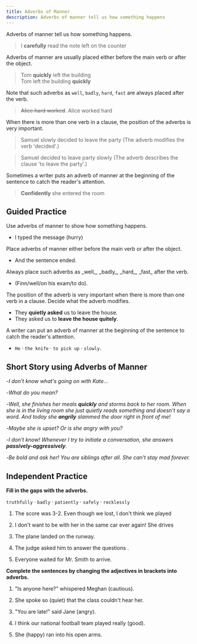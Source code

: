 ```yaml
---
title: Adverbs of Manner
description: Adverbs of manner tell us how something happens
---
```


Adverbs of manner tell us how something happens.

> I **carefully** read the note left on the counter

Adverbs of manner are usually placed either before the main verb or after the object.

> Tom **quickly** left the building  
> Tom left the building **quickly**

Note that such adverbs as `well`, `badly`, `hard`, `fast` are always placed after the verb.

> ~~Alice hard worked~~. Alice worked hard

When there is more than one verb in a clause, the position of the adverbs is very important.

> Samuel slowly decided to leave the party (The adverb modifies the verb 'decided'.)

> Samuel decided to leave party slowly (The adverb describes the clause 'to leave the party'.)

Sometimes a writer puts an adverb of manner at the beginning of the sentence to catch the reader's attention.

> **Confidently** she entered the room

## Guided Practice

<Callout mt={8}>Use adverbs of manner to show how something happens.</Callout>

- I typed the message (hurry) <Blank /> <Tooltip content="hurriedly" />

<Callout>
  Place adverbs of manner either before the main verb or after the object.
</Callout>

- And the sentence ended. <Tooltip content="And the sentence ended abruptly/And the sentence abruptly ended." />

<Callout>
  Always place such adverbs as _well_, _badly_, _hard_, _fast_ after the verb.
</Callout>

- (Finn/well/on his exam/to do). <Tooltip content="Finn did well on his exam." />

<Callout>
  The position of the adverb is very important when there is more than one verb in a
  clause. Decide what the adverb modifies.
</Callout>

- They **quietly asked** us to leave the house. <Tooltip content="The adverb modifies the verb 'asked'" />
- They asked us to **leave the house quitely**. <Tooltip content="The adverb describes the clause 'to leave the house'" />

<Callout>
  A writer can put an adverb of manner at the beginning of the sentence to catch the
  reader's attention.
</Callout>

- `He` · `the knife` · `to pick up` · `slowly`. <Tooltip content="Slowly he picked up the knife" />

## Short Story using Adverbs of Manner

-_I don't know what's going on with Kate..._

-_What do you mean?_

-_Well, she finishes her meals **quickly** and storms back to her room. When she is in the living room she just quietly reads something and doesn't say a word. And today she **angrily** slammed the door right in front of me!_

-_Maybe she is upset? Or is she angry with you?_

-_I don't know! Whenever I try to initiate a conversation, she answers **passively-aggressively**._

-_Be bold and ask her! You are siblings after all. She can't stay mad forever._

## Independent Practice

**Fill in the gaps with the adverbs.**

`truthfully` · `badly` · `patiently` · `safely` · `recklessly`

1. The score was 3-2. Even though we lost, I don't think we played <Blank /> <Tooltip content="badly" />

2. I don't want to be with her in the same car ever again! She drives <Blank /> <Tooltip content="recklessly" />

3. The plane landed <Blank /> on the runway. <Tooltip content="safely" />

4. The judge asked him to answer the questions <Blank /> . <Tooltip content="truthfully" />

5. Everyone waited <Blank /> for Mr. Smith to arrive. <Tooltip content="patiently" />

**Complete the sentences by changing the adjectives in brackets into adverbs.**

1. "Is anyone here?" whispered Meghan <Blank /> (cautious). <Tooltip content="cautiously" />

2. She spoke so <Blank /> (quiet) that the class couldn't hear her. <Tooltip content="quietly" />

3. "You are late!" said Jane <Blank /> (angry). <Tooltip content="angrily" />

4. I think our national football team played really <Blank /> (good).<Tooltip content="well" />

5. She <Blank /> (happy) ran into his open arms. <Tooltip content="happily" />
